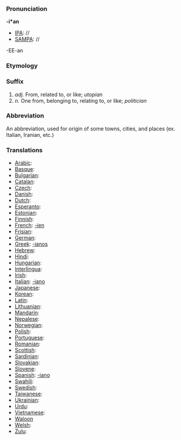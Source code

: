 ===Pronunciation===

'''-i*an'''
*[[IPA]]: //
*[[SAMPA]]: //
-EE-an
===Etymology===

===Suffix===
#''adj.'' From, related to, or like; ''utopian''
#''n.'' One from, belonging to, relating to, or like; ''politician''

===Abbreviation===

An abbreviation, used for origin of some towns, cities, and places (ex. Italian, Iranian, etc.)
===Translations===

*[[Arabic]]:
*[[Basque]]:
*[[Bulgarian]]:
*[[Catalan]]:
*[[Czech]]:
*[[Danish]]:
*[[Dutch]]:
*[[Esperanto]]:
*[[Estonian]]:
*[[Finnish]]:
*[[French]]: [[-ien]]
*[[Frisian]]:
*[[German]]:
*[[Greek]]: [[-ianos]]
*[[Hebrew]]:
*[[Hindi]]:
*[[Hungarian]]:
*[[Interlingua]]:
*[[Irish]]:
*[[Italian]]: [[-iano]]
*[[Japanese]]:
*[[Korean]]:
*[[Latin]]:
*[[Lithuanian]]:
*[[Mandarin]]:
*[[Nepalese]]:
*[[Norwegian]]:
*[[Polish]]:
*[[Portuguese]]:
*[[Romanian]]:
*[[Scottish]]:
*[[Sardinian]]:
*[[Slovakian]]:
*[[Slovene]]:
*[[Spanish]]: [[-iano]]
*[[Swahili]]:
*[[Swedish]]:
*[[Taiwanese]]:
*[[Ukrainian]]:
*[[Urdu]]:
*[[Vietnamese]]:
*[[Waloon]]
*[[Welsh]]:
*[[Zulu]]:
